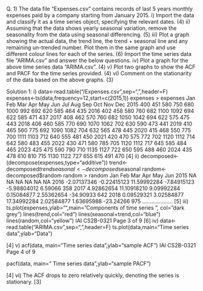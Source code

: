 
Q. 1) The data file “Expenses.csv” contains records of last 5 years monthly expenses paid by a 
company starting from January 2015. 
i) Import the data and classify it as a time series object, specifying the relevant dates. (4)
ii) Assuming that the data shows yearly seasonal variation, remove the seasonality from 
the data using seasonal differencing. (5)
iii) Plot a graph showing the actual data, the trend line, the trend + seasonal line and any 
remaining un-trended number. Plot them in the same graph and use different colour 
lines for each of the series. (6)
Import the time series data file “ARIMA.csv” and answer the below questions. 
iv) Plot a graph for the above time series data “ARIMA.csv”. (4)
v) Plot two graphs to show the ACF and PACF for the time series provided. (4)
vi) Comment on the stationarity of the data based on the above graphs. (3)




Solution 1: 
i)
data<-read.table("/Expenses.csv",sep=",",header=F) 
expenses<-ts(data,frequency=12,start=c(2015,1)) 
expenses 
> expenses 
 Jan Feb Mar Apr May Jun Jul Aug Sep Oct Nov Dec 
2015 400 451 580 750 680 1000 992 692 620 585 464 435 
2016 402 458 580 760 682 1100 1092 694 622 585 471 437 
2017 408 462 570 760 682 1050 1042 694 622 575 475 443 
2018 406 460 585 770 690 1070 1062 702 630 590 473 441 
2019 410 465 560 775 692 1090 1082 704 632 565 478 445 
2020 415 468 550 775 700 1111 1103 712 640 555 481 450 
2021 420 470 575 772 702 1120 1112 714 642 580 483 455 
2022 430 471 580 785 705 1120 1112 717 645 585 484 465 
2023 425 475 590 790 710 1135 1127 722 650 595 488 460 
2024 435 478 610 810 715 1130 1122 727 655 615 491 470 
 [4] 
ii)
decomposed<-(decompose(expenses,type="additive")) 
trend<-decomposed$trend 
seasonal<-decomposed$seasonal 
random<-decomposed$random 
random 
> random 
 Jan Feb Mar Apr May 
Jun 
2015 NA NA NA NA NA 
NA 
2016 -2.07137346 -0.22415123 11.59992284 -7.84915123 -5.98804012 6.59066
358 
2017 4.92862654 11.10918210 9.09992284 0.15084877 2.55362654 -34.90933
642 
2018 0.09529321 3.02584877 17.34992284 2.02584877 1.63695988 -23.24266
975 
……………….. 
 [5] 
iii)
ts.plot(expenses,ylab="",main="Components of time series ", col="dark grey") 
lines(trend,col="red") 
lines(seasonal+trend,col="blue") 
lines(random,col="yellow") IAI CS2B-0321 
Page 3 of 9
 [6] 
iv)
 data<-read.table("ARIMA.csv",sep=",",header=F) 
ts.plot(data,main="Time series data",ylab="Data") 
 
 [4] 
v)
 acf(data, main="Time series data ",ylab="sample ACF") IAI CS2B-0321 
Page 4 of 9
 
 
 pacf(data, main=" Time series data",ylab="sample PACF") 
 
 [4] 
vi) The ACF drops to zero relatively quickly, denoting the series is stationary. [3] 
